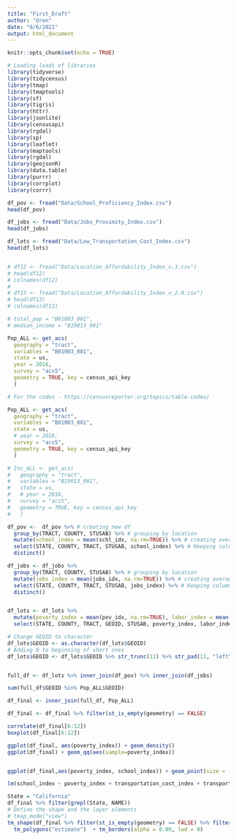 ```yaml
---
title: "First_Draft"
author: "Oren"
date: "8/6/2021"
output: html_document
---
```


```r
knitr::opts_chunk$set(echo = TRUE)

# Loading loads of libraries
library(tidyverse) 
library(tidycensus) 
library(tmap)
library(tmaptools) 
library(sf)
library(tigris)
library(httr)
library(jsonlite)
library(censusapi)
library(rgdal)
library(sp) 
library(leaflet) 
library(maptools)
library(rgdal)
library(geojsonR)
library(data.table)
library(purrr)
library(corrplot)
library(corrr)
```


```r

df_pov <- fread("Data/School_Proficiency_Index.csv")
head(df_pov)

df_jobs <- fread("Data/Jobs_Proximity_Index.csv")
head(df_jobs)

df_lots <- fread("Data/Low_Transportation_Cost_Index.csv")
head(df_lots)


# df12 <- fread("Data/Location_Affordability_Index_v.3.csv")
# head(df12)
# colnames(df12)
# 
# df13 <- fread("Data/Location_Affordability_Index_v_2.0.csv")
# head(df13)
# colnames(df13)
```

```r

# total_pop = "B01003_001",
# median_income = "B19013_001"

Pop_ALL <- get_acs(
  geography = "tract",
  variables = "B01003_001",
  state = us,
  year = 2016,
  survey = "acs5",
  geometry = TRUE, key = census_api_key
  )

```

```r
# For the codes - https://censusreporter.org/topics/table-codes/

Pop_ALL <- get_acs(
  geography = "tract",
  variables = "B01003_001",
  state = us,
  # year = 2016,
  survey = "acs5",
  geometry = TRUE, key = census_api_key
  )

# Inc_ALL <- get_acs(
#   geography = "tract",
#   variables = "B19013_001",
#   state = us,
#   # year = 2016,
#   survey = "acs5",
#   geometry = TRUE, key = census_api_key
#   )

```



```r

df_pov <-  df_pov %>% # creating new df
  group_by(TRACT, COUNTY, STUSAB) %>% # grouping by location
  mutate(school_index = mean(schl_idx, na.rm=TRUE)) %>% # creating average of school index
  select(STATE, COUNTY, TRACT, STUSAB, school_index) %>% # Keeping columns I need
  distinct()

df_jobs <- df_jobs %>% 
  group_by(TRACT, COUNTY, STUSAB) %>% # grouping by location
  mutate(jobs_index = mean(jobs_idx, na.rm=TRUE)) %>% # creating average of jobs index
  select(STATE, COUNTY, TRACT, STUSAB, jobs_index) %>% # Keeping columns I need
  distinct()


df_lots <- df_lots %>% 
  mutate(poverty_index = mean(pov_idx, na.rm=TRUE), labor_index = mean(lbr_idx, na.rm=TRUE), hazard_index = mean(haz_idx, na.rm=TRUE), transportation_cost_index = mean(tcost_idx, na.rm=TRUE) , transport_index = mean(trans_idx, na.rm=TRUE)) %>% # creating averages of a bunch of columns
  select(STATE, COUNTY, TRACT, GEOID, STUSAB, poverty_index, labor_index, hazard_index, transportation_cost_index, transport_index) # Keeping what I need

# Change GEOID to character
df_lots$GEOID <- as.character(df_lots$GEOID)
# Adding 0 to beginning of short ones
df_lots$GEOID <- df_lots$GEOID %>% str_trunc(11) %>% str_pad(11, "left", pad = "0")


full_df <- df_lots %>% inner_join(df_pov) %>% inner_join(df_jobs)

```


```r
sum(full_df$GEOID %in% Pop_ALL$GEOID)

df_final <- inner_join(full_df, Pop_ALL)

df_final <- df_final %>% filter(st_is_empty(geometry) == FALSE)

correlate(df_final[6:12])
boxplot(df_final[6:12])

ggplot(df_final, aes(poverty_index)) + geom_density()
ggplot(df_final) + geom_qq(aes(sample=poverty_index))


ggplot(df_final,aes(poverty_index, school_index)) + geom_point(size = .00001, alpha = .1) + geom_smooth(method = lm)

lm(school_index ~ poverty_index + transportation_cost_index + transport_index + jobs_index, data = df_final)

```



```r
State = "California"
df_final %>% filter(grepl(State, NAME))
# Define the shape and the layer elements
# tmap_mode("view")
tm_shape(df_final %>% filter(st_is_empty(geometry) == FALSE) %>% filter(grepl(State, NAME))) +
  tm_polygons("estimate")  + tm_borders(alpha = 0.00, lwd = 0)
```

